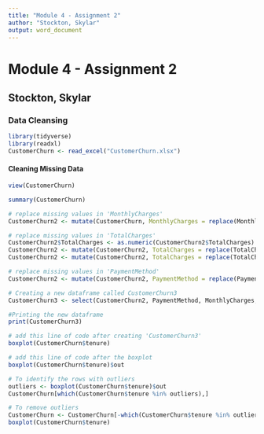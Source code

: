 ```yaml
---
title: "Module 4 - Assignment 2"
author: "Stockton, Skylar"
output: word_document
---
```

# Module 4 - Assignment 2

## Stockton, Skylar

### Data Cleansing

```r
library(tidyverse)
library(readxl)
CustomerChurn <- read_excel("CustomerChurn.xlsx")
```

#### Cleaning Missing Data

```r
view(CustomerChurn)
```


```r
summary(CustomerChurn)
```


```r
# replace missing values in 'MonthlyCharges'
CustomerChurn2 <- mutate(CustomerChurn, MonthlyCharges = replace(MonthlyCharges, MonthlyCharges == "NaN", median(MonthlyCharges, na.rm = TRUE)))
```


```r
# replace missing values in 'TotalCharges'
CustomerChurn2$TotalCharges <- as.numeric(CustomerChurn2$TotalCharges)
CustomerChurn2 <- mutate(CustomerChurn2, TotalCharges = replace(TotalCharges, TotalCharges == "--", NA))
CustomerChurn2 <- mutate(CustomerChurn2, TotalCharges = replace(TotalCharges, is.na(TotalCharges), mean(TotalCharges, na.rm = TRUE)))
```


```r
# replace missing values in 'PaymentMethod'
CustomerChurn2 <- mutate(CustomerChurn2, PaymentMethod = replace(PaymentMethod, is.na(PaymentMethod), "ElectronicCheck"))
```


```r
# Creating a new dataframe called CustomerChurn3
CustomerChurn3 <- select(CustomerChurn2, PaymentMethod, MonthlyCharges, TotalCharges)

#Printing the new dataframe
print(CustomerChurn3)
```


```r
# add this line of code after creating 'CustomerChurn3'
boxplot(CustomerChurn$tenure)
```

```r
# add this line of code after the boxplot
boxplot(CustomerChurn$tenure)$out
```


```r
# To identify the rows with outliers
outliers <- boxplot(CustomerChurn$tenure)$out
CustomerChurn[which(CustomerChurn$tenure %in% outliers),]
```


```r
# To remove outliers
CustomerChurn <- CustomerChurn[-which(CustomerChurn$tenure %in% outliers),]
boxplot(CustomerChurn$tenure)
```